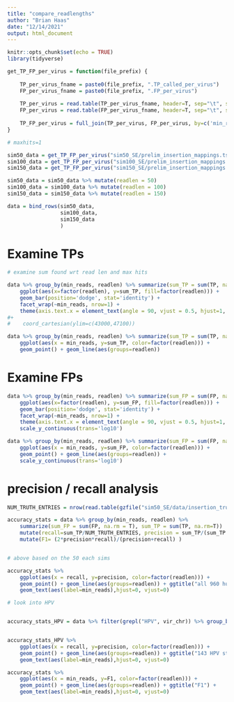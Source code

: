 ```yaml
---
title: "compare_readlengths"
author: "Brian Haas"
date: "12/14/2021"
output: html_document
---
```


```r
knitr::opts_chunk$set(echo = TRUE)
library(tidyverse)
```



```r

get_TP_FP_per_virus = function(file_prefix) {
    
    TP_per_virus_fname = paste0(file_prefix, ".TP_called_per_virus")
    FP_per_virus_fname = paste0(file_prefix, ".FP_per_virus")
    
    TP_per_virus = read.table(TP_per_virus_fname, header=T, sep="\t", stringsAsFactors = F) %>% rename(TP = sum_found)
    FP_per_virus = read.table(FP_per_virus_fname, header=T, sep="\t", stringsAsFactors = F) %>% rename(FP = n)
    
    TP_FP_per_virus = full_join(TP_per_virus, FP_per_virus, by=c('min_reads', 'vir_chr'))
}


```

```r

# maxhits=1

sim50_data = get_TP_FP_per_virus("sim50_SE/prelim_insertion_mappings.tsv")
sim100_data = get_TP_FP_per_virus("sim100_SE/prelim_insertion_mappings.tsv")
sim150_data = get_TP_FP_per_virus("sim150_SE/prelim_insertion_mappings.tsv")

sim50_data = sim50_data %>% mutate(readlen = 50)
sim100_data = sim100_data %>% mutate(readlen = 100)
sim150_data = sim150_data %>% mutate(readlen = 150)
```



```r

data = bind_rows(sim50_data,
                 sim100_data,
                 sim150_data
                 )
```


# Examine TPs


```r

# examine sum found wrt read len and max hits

data %>% group_by(min_reads, readlen) %>% summarize(sum_TP = sum(TP, na.rm = T)) %>% 
    ggplot(aes(x=factor(readlen), y=sum_TP, fill=factor(readlen))) + 
    geom_bar(position='dodge', stat='identity') +
    facet_wrap(~min_reads, nrow=1) + 
    theme(axis.text.x = element_text(angle = 90, vjust = 0.5, hjust=1, size=rel(0.5))) 
#+
#    coord_cartesian(ylim=c(43000,47100))

```

```r

data %>% group_by(min_reads, readlen) %>% summarize(sum_TP = sum(TP, na.rm = T)) %>% 
    ggplot(aes(x = min_reads, y=sum_TP, color=factor(readlen))) +
    geom_point() + geom_line(aes(groups=readlen)) 
```




# Examine FPs

```r


data %>% group_by(min_reads, readlen) %>% summarize(sum_FP = sum(FP, na.rm = T)) %>% 
    ggplot(aes(x=factor(readlen), y=sum_FP, fill=factor(readlen))) + 
    geom_bar(position='dodge', stat='identity') +
    facet_wrap(~min_reads, nrow=1) + 
    theme(axis.text.x = element_text(angle = 90, vjust = 0.5, hjust=1, size=rel(0.5))) +
    scale_y_continuous(trans='log10')  
```

```r

data %>% group_by(min_reads, readlen) %>% summarize(sum_FP = sum(FP, na.rm = T)) %>% 
    ggplot(aes(x = min_reads, y=sum_FP, color=factor(readlen))) +
    geom_point() + geom_line(aes(groups=readlen)) +
    scale_y_continuous(trans='log10')  

```



# precision / recall analysis

```r

NUM_TRUTH_ENTRIES = nrow(read.table(gzfile("sim50_SE/data/insertion_truth_set.tsv.gz"), header=T))

accuracy_stats = data %>% group_by(min_reads, readlen) %>% 
    summarize(sum_FP = sum(FP, na.rm = T), sum_TP = sum(TP, na.rm=T))  %>% 
    mutate(recall=sum_TP/NUM_TRUTH_ENTRIES, precision = sum_TP/(sum_TP + sum_FP))  %>%
    mutate(F1= (2*precision*recall)/(precision+recall) ) 


# above based on the 50 each sims


```

```r
accuracy_stats %>%
    ggplot(aes(x = recall, y=precision, color=factor(readlen))) +
    geom_point() + geom_line(aes(groups=readlen)) + ggtitle("all 960 human viruses, 50 insertions each") +
    geom_text(aes(label=min_reads),hjust=0, vjust=0)

```




```r

# look into HPV


accuracy_stats_HPV = data %>% filter(grepl("HPV", vir_chr)) %>% group_by(min_reads, readlen) %>% summarize(sum_FP = sum(FP, na.rm = T), sum_TP = sum(TP, na.rm=T))  %>% mutate(recall=sum_TP/(143*100), precision = sum_TP/(sum_TP + sum_FP))


accuracy_stats_HPV %>% 
    ggplot(aes(x = recall, y=precision, color=factor(readlen))) +
    geom_point() + geom_line(aes(groups=readlen)) + ggtitle("143 HPV strains only, 50 insertions each") +
    geom_text(aes(label=min_reads),hjust=0, vjust=0)

```

```r

accuracy_stats %>%
    ggplot(aes(x = min_reads, y=F1, color=factor(readlen))) +
    geom_point() + geom_line(aes(groups=readlen)) + ggtitle("F1") +
    geom_text(aes(label=min_reads),hjust=0, vjust=0)



```



